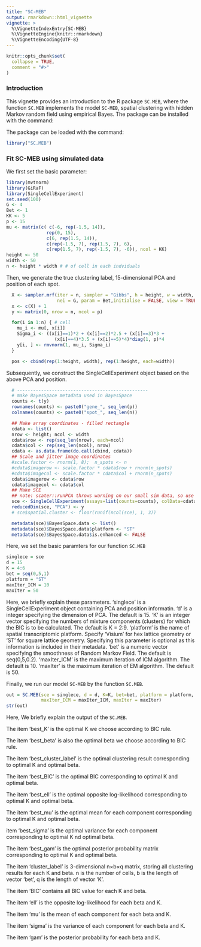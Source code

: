 ---
title: "SC-MEB"
output: rmarkdown::html_vignette
vignette: >
  %\VignetteIndexEntry{SC-MEB}
  %\VignetteEngine{knitr::rmarkdown}
  %\VignetteEncoding{UTF-8}
---

```{r, include = FALSE}
knitr::opts_chunk$set(
  collapse = TRUE,
  comment = "#>"
)
```

### Introduction
This vignette provides an introduction to the R package `SC.MEB`, where the function `SC.MEB` implements the model `SC-MEB`, spatial clustering with hidden Markov random field using empirical Bayes.
The package can be installed with the command:

The package can be loaded with the command:
```{r}
library("SC.MEB")
```

### Fit SC-MEB using simulated data

We first set the basic parameter:
```{r echo=TRUE, message=FALSE, warning=FALSE}
library(mvtnorm)
library(GiRaF)
library(SingleCellExperiment)
set.seed(100)
G <- 4
Bet <- 1
KK <- 5
p <- 15
mu <- matrix(c( c(-6, rep(-1.5, 14)),
               rep(0, 15),
               c(6, rep(1.5, 14)),
               c(rep(-1.5, 7), rep(1.5, 7), 6),
               c(rep(1.5, 7), rep(-1.5, 7), -6)), ncol = KK)
height <- 50
width <- 50
n <- height * width # # of cell in each indviduals
```

Then, we generate the true clustering label, 15-dimensional PCA and position of each spot. 
```{r}
  X <- sampler.mrf(iter = n, sampler = "Gibbs", h = height, w = width, ncolors = KK, 
                   nei = G, param = Bet,initialise = FALSE, view = TRUE)
  x <- c(X) + 1
  y <- matrix(0, nrow = n, ncol = p)

  for(i in 1:n)	{ # cell
    mu_i <- mu[, x[i]]
    Sigma_i <- ((x[i]==1)*2 + (x[i]==2)*2.5 + (x[i]==3)*3 +
                  (x[i]==4)*3.5 + (x[i]==5)*4)*diag(1, p)*4
    y[i, ] <- rmvnorm(1, mu_i, Sigma_i)
  }

  pos <- cbind(rep(1:height, width), rep(1:height, each=width))

```
Subsequently, we construct the SingleCellExperiment object based on the above PCA and position.
```{r message=FALSE, warning=FALSE}
  # -------------------------------------------------
  # make BayesSpace metadata used in BayesSpace
  counts <- t(y)
  rownames(counts) <- paste0("gene_", seq_len(p))
  colnames(counts) <- paste0("spot_", seq_len(n))

  ## Make array coordinates - filled rectangle
  cdata <- list()
  nrow <- height; ncol <- width
  cdata$row <- rep(seq_len(nrow), each=ncol)
  cdata$col <- rep(seq_len(ncol), nrow)
  cdata <- as.data.frame(do.call(cbind, cdata))
  ## Scale and jitter image coordinates
  #scale.factor <- rnorm(1, 8);  n_spots <- n
  #cdata$imagerow <- scale.factor * cdata$row + rnorm(n_spots)
  #cdata$imagecol <- scale.factor * cdata$col + rnorm(n_spots)
  cdata$imagerow <- cdata$row
  cdata$imagecol <- cdata$col
  ## Make SCE
  ## note: scater::runPCA throws warning on our small sim data, so use prcomp
  sce <- SingleCellExperiment(assays=list(counts=counts), colData=cdata)
  reducedDim(sce, "PCA") <- y
  # sce$spatial.cluster <- floor(runif(ncol(sce), 1, 3))

  metadata(sce)$BayesSpace.data <- list()
  metadata(sce)$BayesSpace.data$platform <- "ST"
  metadata(sce)$BayesSpace.data$is.enhanced <- FALSE
```

Here, we set the basic paramters for our function `SC.MEB`
```{r}
singlece = sce
d = 15
K = 4:6
bet = seq(0,5,1)
platform = "ST"
maxIter_ICM = 10
maxIter = 50
```
Here, we briefly explain these parameters. 'singlece' is a SingleCellExperiment object containing PCA and position informatin. 'd' is a integer specifying the dimension of PCA. The default is 15. 'K' is an integer vector specifying the numbers of mixture components (clusters) for which the BIC is to be calculated. The default is K = 2:9. 'platform' is the name of spatial transcriptomic platform. Specify 'Visium' for hex lattice geometry or 'ST' for square lattice geometry. Specifying this parameter is optional as this information is included in their metadata. 'bet' is a numeric vector specifying the smoothness of Random Markov Field. The default is seq(0,5,0.2). 'maxIter_ICM' is the maximum iteration of ICM algorithm. The default is 10. 'maxIter' is the maximum iteration of EM algorithm. The default is 50.

Finally, we run our model `SC-MEB` by the function `SC.MEB`.
```{r}
out = SC.MEB(sce = singlece, d = d, K=K, bet=bet, platform = platform, 
             maxIter_ICM = maxIter_ICM, maxIter = maxIter)
str(out)
```
Here, We briefly explain the output of the `SC.MEB`. 

The item 'best_K' is the optimal K we choose according to BIC rule. 

The item 'best_beta' is also the optimal beta we choose according to BIC rule. 

The item 'best_cluster_label' is the optimal clustering result corresponding to optimal K and optimal beta. 

The item 'best_BIC' is the optimal BIC corresponding to optimal K and optimal beta. 

The item 'best_ell' is the optimal opposite log-likelihood corresponding to optimal K and optimal beta. 

The item 'best_mu' is the optimal mean for each component corresponding to optimal K and optimal beta. 

item 'best_sigma' is the optimal variance for each component corresponding to optimal K nd optimal beta. 

The item 'best_gam' is the optimal posterior probability matrix corresponding to optimal K and optimal beta.

The item 'cluster_label' is 3-dimensional n$\times$b$\times$q matrix, storing all clustering results for each K and beta. n is the number of cells, b is the length of vector 'bet', q is the length of vector 'K'. 

The item 'BIC' contains all BIC value for each K and beta. 

The item 'ell' is the opposite log-likelihood for each beta and K.

The item 'mu' is the mean of each component for each beta and K.

The item 'sigma' is the variance of each component for each beta and K. 

The item 'gam' is the posterior probability for each beta and K.

